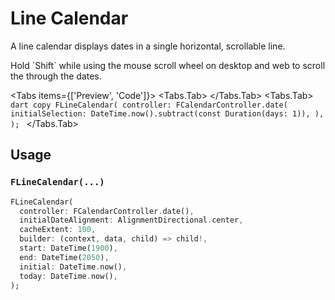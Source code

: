 
# Line Calendar

A line calendar displays dates in a single horizontal, scrollable line.

<LinkBadgeGroup>
  <LinkBadge label="API Reference" href="https://pub.dev/documentation/forui/latest/forui.widgets.line_calendar/"/>
</LinkBadgeGroup>

<Callout type="info">
  Hold `Shift` while using the mouse scroll wheel on desktop and web to scroll the through the dates.
</Callout>

<Tabs items={['Preview', 'Code']}>
    <Tabs.Tab>
        <Widget name='line-calendar' query={{}} height={200}/>
    </Tabs.Tab>
    <Tabs.Tab>
        ```dart copy
        FLineCalendar(
          controller: FCalendarController.date(
            initialSelection: DateTime.now().subtract(const Duration(days: 1)),
          ),
        );
        ```
    </Tabs.Tab>
</Tabs>

## Usage

### `FLineCalendar(...)`

```dart copy
FLineCalendar(
  controller: FCalendarController.date(),
  initialDateAlignment: AlignmentDirectional.center,
  cacheExtent: 100,
  builder: (context, data, child) => child!,
  start: DateTime(1900),
  end: DateTime(2050),
  initial: DateTime.now(),
  today: DateTime.now(),
);
```
